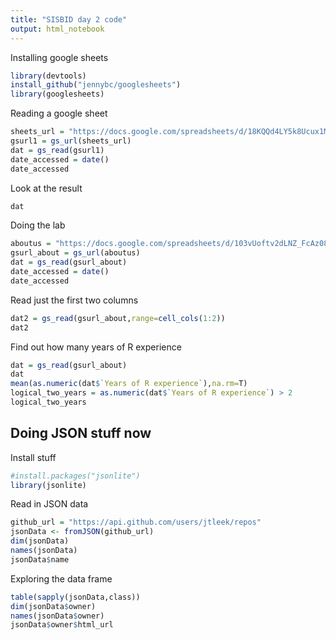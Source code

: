 ```yaml
---
title: "SISBID day 2 code"
output: html_notebook
---
```


Installing google sheets
```r
library(devtools)
install_github("jennybc/googlesheets")
library(googlesheets)
```

Reading a google sheet

```r
sheets_url = "https://docs.google.com/spreadsheets/d/18KQQd4LY5k8Ucux1MvWCsQGQJlvd0ECTnn-3ixdOKFM/pubhtml"
gsurl1 = gs_url(sheets_url)
dat = gs_read(gsurl1)
date_accessed = date()
date_accessed
```


Look at the result

```r
dat
```


Doing the lab

```r
aboutus = "https://docs.google.com/spreadsheets/d/103vUoftv2dLNZ_FcAz08b5ptIkWN4W2RaFn7VF39FJ8/edit#gid=0"
gsurl_about = gs_url(aboutus)
dat = gs_read(gsurl_about)
date_accessed = date()
date_accessed
```

Read just the first two columns
```r

dat2 = gs_read(gsurl_about,range=cell_cols(1:2))
dat2
```

Find out how many years of R experience

```r
dat = gs_read(gsurl_about)
dat
mean(as.numeric(dat$`Years of R experience`),na.rm=T)
logical_two_years = as.numeric(dat$`Years of R experience`) > 2
logical_two_years
```


## Doing JSON stuff now

Install stuff
```r
#install.packages("jsonlite")
library(jsonlite)
```


Read in JSON data

```r
github_url = "https://api.github.com/users/jtleek/repos"
jsonData <- fromJSON(github_url)
dim(jsonData)
names(jsonData)
jsonData$name
```


Exploring the data frame

```r
table(sapply(jsonData,class))
dim(jsonData$owner)
names(jsonData$owner)
jsonData$owner$html_url
```

